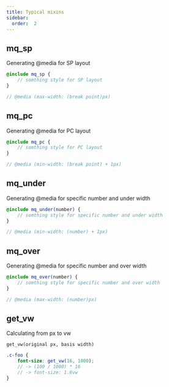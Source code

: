 ```yaml
---
title: Typical mixins
sidebar:
  order:  2
---
```


## mq_sp

Generating @media for SP layout

```scss
@include mq_sp {
    // somthing style for SP layout
}

// @media (max-width: (break point)px)
```

## mq_pc

Generating @media for PC layout

```scss
@include mq_pc {
    // somthing style for PC layout
}

// @media (min-width: (break point) + 1px)
```

## mq_under

Generating @media for specific number and under width

```scss
@include mq_under(number) {
    // somthing style for specific number and under width
}

// @media (min-width: (number) + 1px)
```

## mq_over

Generating @media for specific number and over width

```scss
@include mq_over(number) {
    // somthing style for specific number and over width
}

// @media (max-width: (number)px)
```

## get_vw

Calculating from px to vw

`get_vw(original px, basis width)`

```scss
.c-foo {
    font-size: get_vw(16, 1000);
    // -> (100 / 1000) * 16
    // -> font-size: 1.6vw
}
```
